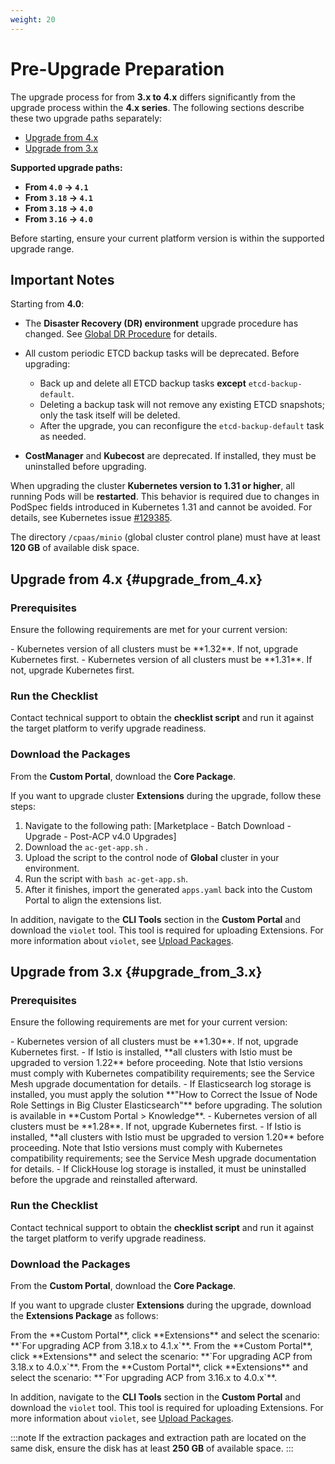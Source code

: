 ```yaml
---
weight: 20
---
```

# Pre-Upgrade Preparation

The upgrade process for <Term name="productShort" /> from **3.x to 4.x** differs significantly from the upgrade process within the **4.x series**. The following sections describe these two upgrade paths separately:

* [Upgrade from 4.x](#upgrade_from_4.x)
* [Upgrade from 3.x](#upgrade_from_3.x)

**Supported upgrade paths:**

* **From `4.0` → `4.1`**
* **From `3.18` → `4.1`**
* **From `3.18` → `4.0`**
* **From `3.16` → `4.0`**

Before starting, ensure your current platform version is within the supported upgrade range.

## Important Notes

Starting from <Term name="productShort" /> **4.0**:

* The **Disaster Recovery (DR) environment** upgrade procedure has changed. See [Global DR Procedure](./upgrade_global_cluster.mdx#global_dr) for details.
* All custom periodic ETCD backup tasks will be deprecated. Before upgrading:

  * Back up and delete all ETCD backup tasks **except** `etcd-backup-default`.
  * Deleting a backup task will not remove any existing ETCD snapshots; only the task itself will be deleted.
  * After the upgrade, you can reconfigure the `etcd-backup-default` task as needed.
* **CostManager** and **Kubecost** are deprecated. If installed, they must be uninstalled before upgrading.

When upgrading the cluster **Kubernetes version to 1.31 or higher**, all running Pods will be **restarted**. This behavior is required due to changes in PodSpec fields introduced in Kubernetes 1.31 and cannot be avoided. For details, see Kubernetes issue [#129385](https://github.com/kubernetes/kubernetes/issues/129385).

The directory `/cpaas/minio` (global cluster control plane) must have at least **120 GB** of available disk space.

## Upgrade from 4.x \{#upgrade_from_4.x}

### Prerequisites

Ensure the following requirements are met for your current version:

<Tabs>
<Tab label="Upgrading from 4.1">
- Kubernetes version of all clusters must be **1.32**. If not, upgrade Kubernetes first.
</Tab>

<Tab label="Upgrading from 4.0">
- Kubernetes version of all clusters must be **1.31**. If not, upgrade Kubernetes first.
</Tab>
</Tabs>

### Run the Checklist

Contact technical support to obtain the **checklist script** and run it against the target platform to verify upgrade readiness.

### Download the Packages

From the **Custom Portal**, download the **<Term name="productShort" /> Core Package**.

If you want to upgrade cluster **Extensions** during the upgrade, follow these steps:
1. Navigate to the following path: [Marketplace - Batch Download - Upgrade - Post-ACP v4.0 Upgrades]
2. Download the `ac-get-app.sh` .
3. Upload the script to the control node of **Global** cluster in your environment.
4. Run the script with `bash ac-get-app.sh`.
5. After it finishes, import the generated `apps.yaml` back into the Custom Portal to align the extensions list.

In addition, navigate to the **CLI Tools** section in the **Custom Portal** and download the `violet` tool. This tool is required for uploading Extensions. For more information about `violet`, see [Upload Packages](../extend/upload_package.mdx).

## Upgrade from 3.x \{#upgrade_from_3.x}

### Prerequisites

Ensure the following requirements are met for your current version:

<Tabs>
<Tab label="Upgrading from 3.18">
- Kubernetes version of all clusters must be **1.30**. If not, upgrade Kubernetes first.
- If Istio is installed, **all clusters with Istio must be upgraded to version 1.22** before proceeding. Note that Istio versions must comply with Kubernetes compatibility requirements; see the Service Mesh upgrade documentation for details. 
- If Elasticsearch log storage is installed, you must apply the solution **"How to Correct the Issue of Node Role Settings in Big Cluster Elasticsearch"** before upgrading. The solution is available in **Custom Portal > Knowledge**.  
</Tab>

<Tab label="Upgrading from 3.16">
- Kubernetes version of all clusters must be **1.28**. If not, upgrade Kubernetes first.
- If Istio is installed, **all clusters with Istio must be upgraded to version 1.20** before proceeding. Note that Istio versions must comply with Kubernetes compatibility requirements; see the Service Mesh upgrade documentation for details. 
- If ClickHouse log storage is installed, it must be uninstalled before the upgrade and reinstalled afterward.  
</Tab>
</Tabs>

### Run the Checklist

Contact technical support to obtain the **checklist script** and run it against the target platform to verify upgrade readiness.

### Download the Packages

From the **Custom Portal**, download the **<Term name="productShort" /> Core Package**.

If you want to upgrade cluster **Extensions** during the upgrade, download the **Extensions Package** as follows:

<Tabs>
<Tab label="From 3.18.x to 4.1.x">
From the **Custom Portal**, click **Extensions** and select the scenario: **`For upgrading ACP from 3.18.x to 4.1.x`**.
</Tab>

<Tab label="From 3.18.x to 4.0.x">
From the **Custom Portal**, click **Extensions** and select the scenario: **`For upgrading ACP from 3.18.x to 4.0.x`**.
</Tab>

<Tab label="From 3.16.x to 4.0.x">
From the **Custom Portal**, click **Extensions** and select the scenario: **`For upgrading ACP from 3.16.x to 4.0.x`**.
</Tab>
</Tabs>

In addition, navigate to the **CLI Tools** section in the **Custom Portal** and download the `violet` tool. This tool is required for uploading Extensions. For more information about `violet`, see [Upload Packages](../extend/upload_package.mdx).

:::note
If the extraction packages and extraction path are located on the same disk, ensure the disk has at least **250 GB** of available space.
:::

